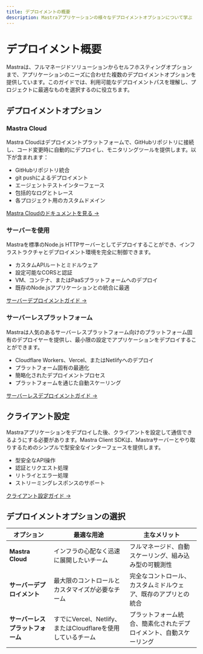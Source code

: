 ```yaml
---
title: デプロイメントの概要
description: Mastraアプリケーションの様々なデプロイメントオプションについて学ぶ
---
```


# デプロイメント概要

Mastraは、フルマネージドソリューションからセルフホスティングオプションまで、アプリケーションのニーズに合わせた複数のデプロイメントオプションを提供しています。このガイドでは、利用可能なデプロイメントパスを理解し、プロジェクトに最適なものを選択するのに役立ちます。

## デプロイメントオプション

### Mastra Cloud

Mastra Cloudはデプロイメントプラットフォームで、GitHubリポジトリに接続し、コード変更時に自動的にデプロイし、モニタリングツールを提供します。以下が含まれます：

- GitHubリポジトリ統合
- git pushによるデプロイメント
- エージェントテストインターフェース
- 包括的なログとトレース
- 各プロジェクト用のカスタムドメイン

[Mastra Cloudのドキュメントを見る →](/docs/mastra-cloud/overview)

### サーバーを使用

Mastraを標準のNode.js HTTPサーバーとしてデプロイすることができ、インフラストラクチャとデプロイメント環境を完全に制御できます。

- カスタムAPIルートとミドルウェア
- 設定可能なCORSと認証
- VM、コンテナ、またはPaaSプラットフォームへのデプロイ
- 既存のNode.jsアプリケーションとの統合に最適

[サーバーデプロイメントガイド →](/docs/deployment/server)

### サーバーレスプラットフォーム

Mastraは人気のあるサーバーレスプラットフォーム向けのプラットフォーム固有のデプロイヤーを提供し、最小限の設定でアプリケーションをデプロイすることができます。

- Cloudflare Workers、Vercel、またはNetlifyへのデプロイ
- プラットフォーム固有の最適化
- 簡略化されたデプロイメントプロセス
- プラットフォームを通じた自動スケーリング

[サーバーレスデプロイメントガイド →](/docs/deployment/deployment)

## クライアント設定

Mastraアプリケーションをデプロイした後、クライアントを設定して通信できるようにする必要があります。Mastra Client SDKは、Mastraサーバーとやり取りするためのシンプルで型安全なインターフェースを提供します。

- 型安全なAPI操作
- 認証とリクエスト処理
- リトライとエラー処理
- ストリーミングレスポンスのサポート

[クライアント設定ガイド →](/docs/deployment/client)

## デプロイメントオプションの選択

| オプション                       | 最適な用途                                                  | 主なメリット                                                       |
| -------------------------------- | ----------------------------------------------------------- | ------------------------------------------------------------------ |
| **Mastra Cloud**                 | インフラの心配なく迅速に展開したいチーム                    | フルマネージド、自動スケーリング、組み込み型の可観測性             |
| **サーバーデプロイメント**       | 最大限のコントロールとカスタマイズが必要なチーム            | 完全なコントロール、カスタムミドルウェア、既存のアプリとの統合     |
| **サーバーレスプラットフォーム** | すでにVercel、Netlify、またはCloudflareを使用しているチーム | プラットフォーム統合、簡素化されたデプロイメント、自動スケーリング |
